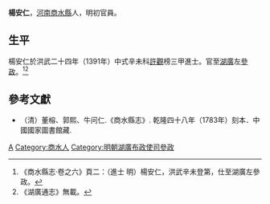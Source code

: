 '''楊安仁'''，[[河南|河南]][[商水縣|商水縣]]人，明初官員。

== 生平 ==
楊安仁於洪武二十四年（1391年）中式辛未科[[黃觀|許觀]]榜三甲進士。官至[[湖廣|湖廣]]左[[參政|參政]]。<ref>《商水縣志·卷之六》頁二：（進士 明）楊安仁，洪武辛未登第，仕至湖廣左參政。</ref><ref>《湖廣通志》無載。</ref>

==參考文獻==
{{reflist}}
*（清）董榕、郭熙、牛问仁.《商水縣志》. 乾隆四十八年（1783年）刻本．中國國家圖書館藏.

{{洪武二十四年辛未科殿試金榜}}

{{Authority control}}

{{DEFAULTSORT:Yang楊}}
[[Category:楊姓|A]]
[[Category:商水人|Category:商水人]]
[[Category:明朝湖廣布政使司參政|Category:明朝湖廣布政使司參政]]


{{明朝人物小作品}}
